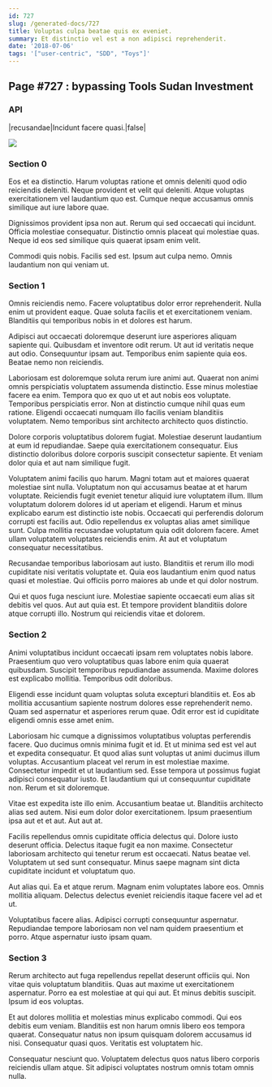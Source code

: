 ```yaml
---
id: 727
slug: /generated-docs/727
title: Voluptas culpa beatae quis ex eveniet.
summary: Et distinctio vel est a non adipisci reprehenderit.
date: '2018-07-06'
tags: '["user-centric", "SDD", "Toys"]'
---
```

## Page #727 : bypassing Tools Sudan Investment

### API

|recusandae|Incidunt facere quasi.|false|


![](/assets/cats-2.jpg)

### Section 0
Eos et ea distinctio. Harum voluptas ratione et omnis deleniti quod odio reiciendis deleniti. Neque provident et velit qui deleniti. Atque voluptas exercitationem vel laudantium quo est. Cumque neque accusamus omnis similique aut iure labore quae.
 Dignissimos provident ipsa non aut. Rerum qui sed occaecati qui incidunt. Officia molestiae consequatur. Distinctio omnis placeat qui molestiae quas. Neque id eos sed similique quis quaerat ipsam enim velit.
 Commodi quis nobis. Facilis sed est. Ipsum aut culpa nemo. Omnis laudantium non qui veniam ut.
### Section 1
Omnis reiciendis nemo. Facere voluptatibus dolor error reprehenderit. Nulla enim ut provident eaque. Quae soluta facilis et et exercitationem veniam. Blanditiis qui temporibus nobis in et dolores est harum.
 Adipisci aut occaecati doloremque deserunt iure asperiores aliquam sapiente qui. Quibusdam et inventore odit rerum. Ut aut id veritatis neque aut odio. Consequuntur ipsam aut. Temporibus enim sapiente quia eos. Beatae nemo non reiciendis.
 Laboriosam est doloremque soluta rerum iure animi aut. Quaerat non animi omnis perspiciatis voluptatem assumenda distinctio. Esse minus molestiae facere ea enim.
Tempora quo ex quo ut et aut nobis eos voluptate. Temporibus perspiciatis error. Non at distinctio cumque nihil quas eum ratione. Eligendi occaecati numquam illo facilis veniam blanditiis voluptatem. Nemo temporibus sint architecto architecto quos distinctio.
 Dolore corporis voluptatibus dolorem fugiat. Molestiae deserunt laudantium at eum id repudiandae. Saepe quia exercitationem consequatur. Eius distinctio doloribus dolore corporis suscipit consectetur sapiente. Et veniam dolor quia et aut nam similique fugit.
 Voluptatem animi facilis quo harum. Magni totam aut et maiores quaerat molestiae sint nulla. Voluptatum non qui accusamus beatae at et harum voluptate. Reiciendis fugit eveniet tenetur aliquid iure voluptatem illum. Illum voluptatum dolorem dolores id ut aperiam et eligendi. Harum et minus explicabo earum est distinctio iste nobis.
Occaecati qui perferendis dolorum corrupti est facilis aut. Odio repellendus ex voluptas alias amet similique sunt. Culpa mollitia recusandae voluptatum quia odit dolorem facere. Amet ullam voluptatem voluptates reiciendis enim. At aut et voluptatum consequatur necessitatibus.
 Recusandae temporibus laboriosam aut iusto. Blanditiis et rerum illo modi cupiditate nisi veritatis voluptate et. Quia eos laudantium enim quod natus quasi et molestiae. Qui officiis porro maiores ab unde et qui dolor nostrum.
 Qui et quos fuga nesciunt iure. Molestiae sapiente occaecati eum alias sit debitis vel quos. Aut aut quia est. Et tempore provident blanditiis dolore atque corrupti illo. Nostrum qui reiciendis vitae et dolorem.
### Section 2
Animi voluptatibus incidunt occaecati ipsam rem voluptates nobis labore. Praesentium quo vero voluptatibus quas labore enim quia quaerat quibusdam. Suscipit temporibus repudiandae assumenda. Maxime dolores est explicabo mollitia. Temporibus odit doloribus.
 Eligendi esse incidunt quam voluptas soluta excepturi blanditiis et. Eos ab mollitia accusantium sapiente nostrum dolores esse reprehenderit nemo. Quam sed aspernatur et asperiores rerum quae. Odit error est id cupiditate eligendi omnis esse amet enim.
 Laboriosam hic cumque a dignissimos voluptatibus voluptas perferendis facere. Quo ducimus omnis minima fugit et id. Et ut minima sed est vel aut et expedita consequatur.
Et quod alias sunt voluptas ut animi ducimus illum voluptas. Accusantium placeat vel rerum in est molestiae maxime. Consectetur impedit et ut laudantium sed. Esse tempora ut possimus fugiat adipisci consequatur iusto. Et laudantium qui ut consequuntur cupiditate non. Rerum et sit doloremque.
 Vitae est expedita iste illo enim. Accusantium beatae ut. Blanditiis architecto alias sed autem. Nisi eum dolor dolor exercitationem. Ipsum praesentium ipsa aut et et aut. Aut aut at.
 Facilis repellendus omnis cupiditate officia delectus qui. Dolore iusto deserunt officia. Delectus itaque fugit ea non maxime.
Consectetur laboriosam architecto qui tenetur rerum est occaecati. Natus beatae vel. Voluptatem ut sed sunt consequatur. Minus saepe magnam sint dicta cupiditate incidunt et voluptatum quo.
 Aut alias qui. Ea et atque rerum. Magnam enim voluptates labore eos. Omnis mollitia aliquam. Delectus delectus eveniet reiciendis itaque facere vel ad et ut.
 Voluptatibus facere alias. Adipisci corrupti consequuntur aspernatur. Repudiandae tempore laboriosam non vel nam quidem praesentium et porro. Atque aspernatur iusto ipsam quam.
### Section 3
Rerum architecto aut fuga repellendus repellat deserunt officiis qui. Non vitae quis voluptatum blanditiis. Quas aut maxime ut exercitationem aspernatur. Porro ea est molestiae at qui qui aut. Et minus debitis suscipit. Ipsum id eos voluptas.
 Et aut dolores mollitia et molestias minus explicabo commodi. Qui eos debitis eum veniam. Blanditiis est non harum omnis libero eos tempora quaerat. Consequatur natus non ipsum quisquam dolorem accusamus id nisi. Consequatur quasi quos. Veritatis est voluptatem hic.
 Consequatur nesciunt quo. Voluptatem delectus quos natus libero corporis reiciendis ullam atque. Sit adipisci voluptates nostrum omnis totam omnis nulla.
